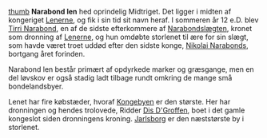 {{title:Narabond len}}
{{author:Laura Holmegaard}}
{{timestamp:2010-12-22T12:46:59Z}}
{{copyright:Narabond len}}
[[Fil:Midtriget.jpg|thumb]]
'''Narabond len''' hed oprindelig Midtriget. Det ligger i midten af kongeriget [[Lenerne]], og fik i sin tid sit navn heraf. I sommeren år 12 e.D. blev [[Tirri Narabond]], en af de sidste efterkommere af [[Narabondslægten]], kronet som dronning af [[Lenerne]], og hun omdøbte storlenet til ære for sin slægt, som havde været troet uddød efter den sidste konge, [[Nikolai Narabond|Nikolai Narabonds]], bortgang året forinden.

Narabond len består primært af opdyrkede marker og græsgange, men en del løvskov er også stadig ladt tilbage rundt omkring de mange små bondelandsbyer.

Lenet har fire købstæder, hvoraf [[Kongebyen]] er den største. Her har dronningen og hendes trolovede, Ridder [[Dis D'Groffen]], boet i det gamle kongeslot siden dronningens kroning. [[Jarlsborg]] er den næststørste by i storlenet.